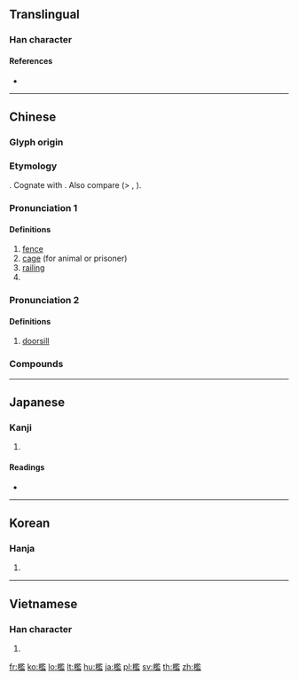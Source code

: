 {{also|槛}}
==Translingual==

===Han character===
{{Han char|rn=75|rad=木|as=14|sn=18|four=48917|canj=DSIT,DSMT|ids=⿰木監}}

====References====
* {{Han ref|kx=0558.470|dkj=15745|dj=0948.160|hdz=21307.140|uh=6ABB|ud=27323|bh=C265|bd=49765}}

----

==Chinese==
{{zh-forms|s=槛}}

===Glyph origin===
{{Han compound|木|監|ls=psc|c1=s|c2=p}}

===Etymology===
{{der|zh|sit-pro|*kram||fence, garden}}. Cognate with {{cog|my|ခြံ||fence; garden; to surround}}. Also compare {{etyl|bo|-}} {{m|bo|ཁྲམ||notched wood}} (> {{m|bo|ཁྲམ་ཁ||cut, notch [in wood]}}, {{m|bo|ཁྲམ་ཤིང||tallystick}}).

===Pronunciation 1===
{{zh-pron
|m=jiàn
|c=haam5
|md=kāng
|mc=y
|oc=y
|cat=n
}}

====Definitions====
{{zh-hanzi}}

# [[fence]]
# [[cage]] (for animal or prisoner)
# [[railing]]
# {{zh-alt-form|*艦|warship}}

===Pronunciation 2===
{{zh-pron
|m=kǎn,er=y
|c=laam6
|md=kāng
|w=2khe
|cat=n
}}

====Definitions====
{{zh-hanzi}}

# [[doorsill]]
#: {{zh-x|門檻|doorsill}}

===Compounds===
{{zh-der|圈檻|對了檻兒|攀庭檻|朱雲折檻|檻檻|檻猿籠鳥|檻車|窗檻|籠鳥檻猿|老門檻|軒檻|鐵門檻|門檻|門檻條款|隔門檻兒}}

----

==Japanese==

===Kanji===
{{ja-kanji|grade=|rs=木14}}

# {{defn|lang=ja|sort=木14}}

====Readings====
* {{ja-readings|on=[[かん]] (kan)|kun=[[おり]] (ori), [[てすり]] (tesuri), [[いたがこい]] (ita-gakoi), [[おばしま]] (obashima)}}

----

==Korean==

===Hanja===
{{ko-hanja|hangeul=함|eumhun=|rv=ham|mr=ham|y=ham}}

# {{defn|lang=ko|sort=木14}}

----

==Vietnamese==

===Han character===
{{vi-readings|rs=木14| hanviet = [[giám]], [[hạm]], [[hậm]], [[tràm]], [[cạm]]}}

# {{defn|lang=vi|sort=木14}}

[[fr:檻]]
[[ko:檻]]
[[lo:檻]]
[[lt:檻]]
[[hu:檻]]
[[ja:檻]]
[[pl:檻]]
[[sv:檻]]
[[th:檻]]
[[zh:檻]]